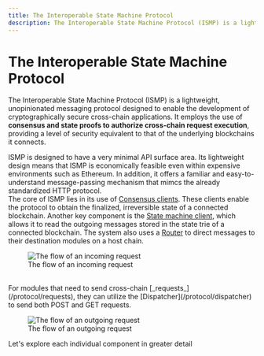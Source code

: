 ```yaml
---
title: The Interoperable State Machine Protocol
description: The Interoperable State Machine Protocol (ISMP) is a lightweight, unopinionated messaging protocol designed to enable the development of cryptographically secure cross-chain applications.
---
```


# The Interoperable State Machine Protocol

The Interoperable State Machine Protocol (ISMP) is a lightweight, unopinionated messaging protocol designed to enable the development of cryptographically secure cross-chain applications. It employs the use of **consensus and state proofs to authorize cross-chain request execution**, providing a level of security equivalent to that of the underlying blockchains it connects.

ISMP is designed to have a very minimal API surface area. Its lightweight design means that ISMP is economically feasible even within expensive environments such as Ethereum. In addition, it offers a familiar and easy-to-understand message-passing mechanism that mimcs the already standardized HTTP protocol.
<br />
The core of ISMP lies in its use of [Consensus clients](/protocol/consensus). These clients enable the protocol to obtain the finalized, irreversible state of a connected blockchain. Another key component is the [State machine client](/protocol/state-machine), which allows it to read the outgoing messages stored in the state trie of a connected blockchain. The system also uses a [Router](/protocol/router) to direct messages to their destination modules on a host chain. 
<br />
<figure>
  <img src="/incoming.request.svg" alt="The flow of an incoming request" />
  <figcaption>The flow of an incoming request</figcaption>
</figure>
<br />
For modules that need to send cross-chain [_requests_](/protocol/requests), they can utilize the [Dispatcher](/protocol/dispatcher) to send both POST and GET requests.
<br />
<figure>
  <img src="/request.commitment.svg" alt="The flow of an outgoing request" />
  <figcaption>The flow of an outgoing request</figcaption>
</figure>

Let's explore each individual component in greater detail